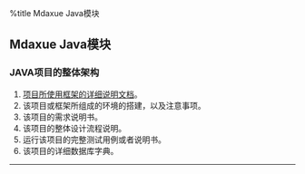 %title Mdaxue Java模块
==Mdaxue Java模块==
===JAVA项目的整体架构===
# [[framework/frameworkfile|项目所使用框架的详细说明文档]]。
# 该项目或框架所组成的环境的搭建，以及注意事项。
# 该项目的需求说明书。
# 该项目的整体设计流程说明。
# 运行该项目的完整测试用例或者说明书。
# 该项目的详细数据库字典。
----
